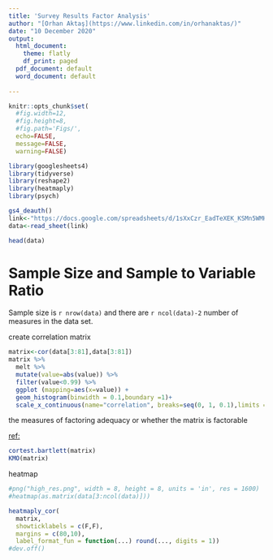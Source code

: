 ```yaml
---
title: 'Survey Results Factor Analysis'
author: "[Orhan Aktaş](https://www.linkedin.com/in/orhanaktas/)"
date: "10 December 2020"
output:
  html_document:
    theme: flatly
    df_print: paged
  pdf_document: default
  word_document: default
   
---
```



```r
knitr::opts_chunk$set(
  #fig.width=12, 
  #fig.height=8, 
  #fig.path='Figs/',
  echo=FALSE, 
  message=FALSE, 
  warning=FALSE)
```

```r
library(googlesheets4)
library(tidyverse)
library(reshape2)
library(heatmaply)
library(psych)
```


```r


gs4_deauth()
link<-"https://docs.google.com/spreadsheets/d/1sXxCzr_EadTeXEK_KSMn5WMHI3UkAvF101pRmfK1yMA/edit?usp=sharing"
data<-read_sheet(link)

head(data)
```

# Sample Size and Sample to Variable Ratio
Sample size is `r nrow(data)` and there are `r ncol(data)-2` number of measures in the data set. 



create correlation matrix
```r
matrix<-cor(data[3:81],data[3:81])
matrix %>% 
  melt %>% 
  mutate(value=abs(value)) %>% 
  filter(value<0.99) %>% 
  ggplot (mapping=aes(x=value)) + 
  geom_histogram(binwidth = 0.1,boundary =1)+ 
  scale_x_continuous(name="correlation", breaks=seq(0, 1, 0.1),limits = c(0,1)) 
```

the measures of factoring adequacy
or
whether the matrix is factorable

[ref:](https://cran.r-project.org/web/packages/psych/psych.pdf)
```r
cortest.bartlett(matrix)
KMO(matrix)
```



heatmap
```r


#png("high_res.png", width = 8, height = 8, units = 'in', res = 1600)
#heatmap(as.matrix(data[3:ncol(data)]))

heatmaply_cor(
  matrix, 
  showticklabels = c(F,F), 
  margins = c(80,10),
  label_format_fun = function(...) round(..., digits = 1))
#dev.off()
```

